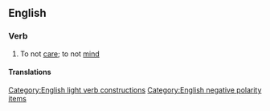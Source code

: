 ==English==

===Verb===
{{en-verb|gives a toss|giving a toss|gave a toss|given a toss}}

# {{lb|en|British|Irish|Australia|slang}} To not [[care]]; to not [[mind]]
#: {{syn|en|not give two hoots|not give a damn|not give a monkey's}}

====Translations====
{{trans-see|not give a shit|give a shit}}

[[Category:English light verb constructions]]
[[Category:English negative polarity items]]